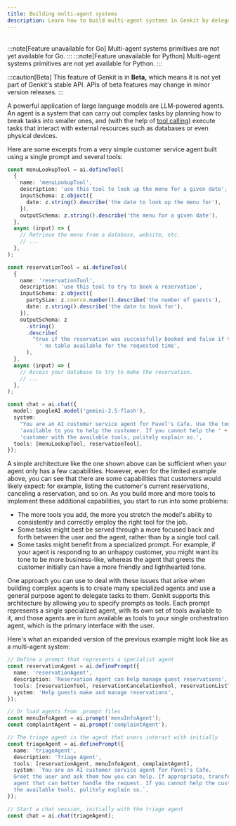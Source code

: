 ```yaml
---
title: Building multi-agent systems
description: Learn how to build multi-agent systems in Genkit by delegating tasks to specialized agents, addressing challenges of complex agentic workflows.
---
```



<div style="display: flex; justify-content: space-between; align-items: center; gap: 1rem; margin: 1rem 0 1rem 0;">
  <LanguageSelector supportedLanguages="js" />
  <CopyMarkdownButton />
</div>

<LanguageContent lang="go">
  :::note[Feature unavailable for Go] Multi-agent systems primitives are not yet available for Go. :::
</LanguageContent>

<LanguageContent lang="python">
  :::note[Feature unavailable for Python] Multi-agent systems primitives are not yet available for Python. :::
</LanguageContent>

<LanguageContent lang="js">

:::caution[Beta]
This feature of Genkit is in **Beta,** which means it is not yet part of Genkit's stable API. APIs of beta features may change in minor version releases.
:::

A powerful application of large language models are LLM-powered agents. An agent
is a system that can carry out complex tasks by planning how to break tasks into
smaller ones, and (with the help of [tool calling](/docs/tool-calling)) execute tasks
that interact with external resources such as databases or even physical
devices.

Here are some excerpts from a very simple customer service agent built using a
single prompt and several tools:

```typescript
const menuLookupTool = ai.defineTool(
  {
    name: 'menuLookupTool',
    description: 'use this tool to look up the menu for a given date',
    inputSchema: z.object({
      date: z.string().describe('the date to look up the menu for'),
    }),
    outputSchema: z.string().describe('the menu for a given date'),
  },
  async (input) => {
    // Retrieve the menu from a database, website, etc.
    // ...
  },
);

const reservationTool = ai.defineTool(
  {
    name: 'reservationTool',
    description: 'use this tool to try to book a reservation',
    inputSchema: z.object({
      partySize: z.coerce.number().describe('the number of guests'),
      date: z.string().describe('the date to book for'),
    }),
    outputSchema: z
      .string()
      .describe(
        "true if the reservation was successfully booked and false if there's" +
          ' no table available for the requested time',
      ),
  },
  async (input) => {
    // Access your database to try to make the reservation.
    // ...
  },
);
```

```typescript
const chat = ai.chat({
  model: googleAI.model('gemini-2.5-flash'),
  system:
    "You are an AI customer service agent for Pavel's Cafe. Use the tools " +
    'available to you to help the customer. If you cannot help the ' +
    'customer with the available tools, politely explain so.',
  tools: [menuLookupTool, reservationTool],
});
```

A simple architecture like the one shown above can be sufficient when your agent
only has a few capabilities. However, even for the limited example above, you
can see that there are some capabilities that customers would likely expect: for
example, listing the customer's current reservations, canceling a reservation,
and so on. As you build more and more tools to implement these additional
capabilities, you start to run into some problems:

- The more tools you add, the more you stretch the model's ability to
  consistently and correctly employ the right tool for the job.
- Some tasks might best be served through a more focused back and forth
  between the user and the agent, rather than by a single tool call.
- Some tasks might benefit from a specialized prompt. For example, if your
  agent is responding to an unhappy customer, you might want its tone to be
  more business-like, whereas the agent that greets the customer initially can
  have a more friendly and lighthearted tone.

One approach you can use to deal with these issues that arise when building
complex agents is to create many specialized agents and use a general purpose
agent to delegate tasks to them. Genkit supports this architecture by allowing
you to specify prompts as tools. Each prompt represents a single specialized
agent, with its own set of tools available to it, and those agents are in turn
available as tools to your single orchestration agent, which is the primary
interface with the user.

Here's what an expanded version of the previous example might look like as a
multi-agent system:

```typescript
// Define a prompt that represents a specialist agent
const reservationAgent = ai.definePrompt({
  name: 'reservationAgent',
  description: 'Reservation Agent can help manage guest reservations',
  tools: [reservationTool, reservationCancelationTool, reservationListTool],
  system: 'Help guests make and manage reservations',
});

// Or load agents from .prompt files
const menuInfoAgent = ai.prompt('menuInfoAgent');
const complaintAgent = ai.prompt('complaintAgent');

// The triage agent is the agent that users interact with initially
const triageAgent = ai.definePrompt({
  name: 'triageAgent',
  description: 'Triage Agent',
  tools: [reservationAgent, menuInfoAgent, complaintAgent],
  system: `You are an AI customer service agent for Pavel's Cafe.
  Greet the user and ask them how you can help. If appropriate, transfer to an
  agent that can better handle the request. If you cannot help the customer with
  the available tools, politely explain so.`,
});
```

```typescript
// Start a chat session, initially with the triage agent
const chat = ai.chat(triageAgent);
```

</LanguageContent>
